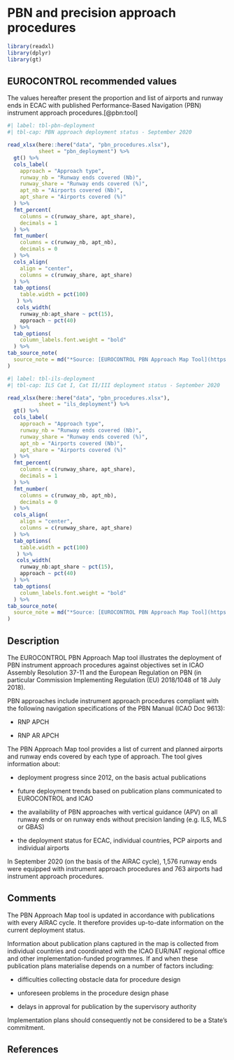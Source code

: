 # PBN and precision approach procedures {#sec-pbn-and-precision-approach-procedures}

```r
library(readxl)
library(dplyr)
library(gt)
```


## EUROCONTROL recommended values

The values hereafter present the proportion and list of airports and runway ends 
in ECAC with published Performance-Based Navigation (PBN) instrument approach 
procedures.[@pbn:tool]

```r
#| label: tbl-pbn-deployment
#| tbl-cap: PBN approach deployment status - September 2020

read_xlsx(here::here("data", "pbn_procedures.xlsx"),
          sheet = "pbn_deployment") %>% 
  gt() %>% 
  cols_label(
    approach = "Approach type",
    runway_nb = "Runway ends covered (Nb)",
    runway_share = "Runway ends covered (%)",
    apt_nb = "Airports covered (Nb)",
    apt_share = "Airports covered (%)"
  ) %>% 
  fmt_percent(
    columns = c(runway_share, apt_share),
    decimals = 1
  ) %>% 
  fmt_number(
    columns = c(runway_nb, apt_nb),
    decimals = 0
  ) %>% 
  cols_align(
    align = "center",
    columns = c(runway_share, apt_share)
  ) %>% 
  tab_options(
    table.width = pct(100)
   ) %>% 
   cols_width(
    runway_nb:apt_share ~ pct(15),
    approach ~ pct(40)
  ) %>% 
  tab_options(
    column_labels.font.weight = "bold"
  ) %>% 
tab_source_note(
  source_note = md("*Source: [EUROCONTROL PBN Approach Map Tool](https://www.eurocontrol.int/platform/performance-based-navigation-map-tool)*")
)
```

```r
#| label: tbl-ils-deployment
#| tbl-cap: ILS Cat I, Cat II/III deployment status - September 2020

read_xlsx(here::here("data", "pbn_procedures.xlsx"),
          sheet = "ils_deployment") %>% 
  gt() %>% 
  cols_label(
    approach = "Approach type",
    runway_nb = "Runway ends covered (Nb)",
    runway_share = "Runway ends covered (%)",
    apt_nb = "Airports covered (Nb)",
    apt_share = "Airports covered (%)"
  ) %>% 
  fmt_percent(
    columns = c(runway_share, apt_share),
    decimals = 1
  ) %>% 
  fmt_number(
    columns = c(runway_nb, apt_nb),
    decimals = 0
  ) %>% 
  cols_align(
    align = "center",
    columns = c(runway_share, apt_share)
  ) %>% 
  tab_options(
    table.width = pct(100)
   ) %>% 
   cols_width(
    runway_nb:apt_share ~ pct(15),
    approach ~ pct(40)
  ) %>% 
  tab_options(
    column_labels.font.weight = "bold"
  ) %>% 
tab_source_note(
  source_note = md("*Source: [EUROCONTROL PBN Approach Map Tool](https://www.eurocontrol.int/platform/performance-based-navigation-map-tool)*")
)
```

## Description

The EUROCONTROL PBN Approach Map tool illustrates the deployment of PBN 
instrument approach procedures against objectives set in ICAO Assembly Resolution 
37-11 and the European Regulation on PBN 
(in particular Commission Implementing Regulation (EU) 2018/1048 of 18 July 2018). 

PBN approaches include instrument approach procedures compliant with the following
navigation specifications of the PBN Manual (ICAO Doc 9613):

* RNP APCH

* RNP AR APCH

The PBN Approach Map tool provides a list of current and planned airports and 
runway ends covered by each type of approach. The tool gives information about:

* deployment progress since 2012, on the basis actual publications

* future deployment trends based on publication plans communicated to EUROCONTROL and ICAO

* the availability of PBN approaches with vertical guidance (APV) on all runway 
ends or on runway ends without precision landing (e.g. ILS, MLS or GBAS)

* the deployment status for ECAC, individual countries, PCP airports and individual airports

In September 2020 (on the basis of the AIRAC cycle), 1,576 runway ends were 
equipped with instrument approach procedures and 763 airports had instrument 
approach procedures.

## Comments

The PBN Approach Map tool is updated in accordance with publications with every 
AIRAC cycle. It therefore provides up-to-date information on the current deployment status.

Information about publication plans captured in the map is collected from 
individual countries and coordinated with the ICAO EUR/NAT regional office and
other implementation-funded programmes. If and when these publication plans 
materialise depends on a number of factors including:

* difficulties collecting obstacle data for procedure design

* unforeseen problems in the procedure design phase

* delays in approval for publication by the supervisory authority

Implementation plans should consequently not be considered to be a State’s commitment.

## References


